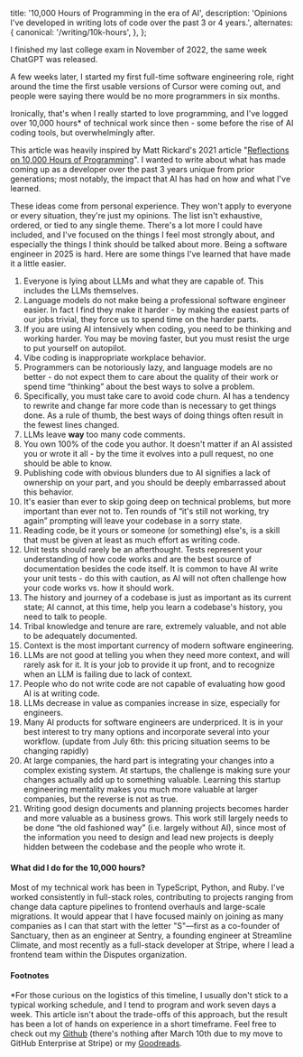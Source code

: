 
  title: '10,000 Hours of Programming in the era of AI',
  description:
    'Opinions I\'ve developed in writing lots of code over the past 3 or 4 years.',
  alternates: {
    canonical: '/writing/10k-hours',
  },
};

<ArticleHeader title="10,000 Hours of Programming in the era of AI" publishedDate="July 4th, 2025" />

I finished my last college exam in November of 2022, the same week ChatGPT was released.

A few weeks later, I started my first full-time software engineering role,
right around the time the first usable versions of Cursor were coming out,
and people were saying there would be no more programmers in six months.

Ironically, that's when I really started to love programming, and
I've logged over 10,000 hours* of technical work since then - some
before the rise of AI coding tools, but overwhelmingly after.

This article was heavily inspired by Matt Rickard's 2021 article 
"[Reflections on 10,000 Hours of Programming]([https://mattrickard.com/reflections-on-10-000-hours-of-programming](https://mattrickard.com/reflections-on-10-000-hours-of-programming))".
I wanted to write about what has made coming up as a developer over the past 3 years
unique from prior generations; most notably, the impact that AI has had on how and what I've learned.

These ideas come from personal experience. They won't apply to everyone or every situation,
they're just my opinions. The list isn't exhaustive, ordered, or tied to any single theme.
There's a lot more I could have included, and I've focused on the things I feel most
strongly about, and especially the things I think should be talked about more. Being a
software engineer in 2025 is hard. Here are some things I've learned that have made it a little easier.

1. Everyone is lying about LLMs and what they are capable of. 
This includes the LLMs themselves.
2. Language models do not make being a professional software engineer easier.
In fact I find they make it harder - by making the easiest parts of our jobs trivial,
they force us to spend time on the harder parts.
3. If you are using AI intensively when coding, you need to be
thinking and working harder. You may be moving faster, but you must
resist the urge to put yourself on autopilot.
4. Vibe coding is inappropriate workplace behavior.
5. Programmers can be notoriously lazy, and language models are no better - do
not expect them to care about the quality of their work or spend time
“thinking” about the best ways to solve a problem.
6. Specifically, you must take care to avoid code churn.
AI has a tendency to rewrite and change far more code than is
necessary to get things done. As a rule of thumb, the best
ways of doing things often result in the fewest lines changed.
7. LLMs leave **way** too many code comments.
8. You own 100% of the code you author. It doesn't matter if an
AI assisted you or wrote it all - by the time it evolves into a pull
request, no one should be able to know.
9. Publishing code with obvious blunders due to AI signifies a lack
of ownership on your part, and you should be deeply embarrassed about this behavior.
10. It's easier than ever to skip going deep on technical problems,
but more important than ever not to. Ten rounds of “it's still not working,
try again” prompting will leave your codebase in a sorry state.
11. Reading code, be it yours or someone (or something) else's,
is a skill that must be given at least as much effort as writing code.
12. Unit tests should rarely be an afterthought. Tests represent your
understanding of how code works and are the best source of documentation
besides the code itself. It is common to have AI write your unit tests - do
this with caution, as AI will not often challenge how your code works vs. how it should work.
13. The history and journey of a codebase is just as important as its current
state; AI cannot, at this time, help you learn a codebase's history, you need to talk to people.
14. Tribal knowledge and tenure are rare, extremely valuable, and not able to be adequately documented.
15. Context is the most important currency of modern software engineering.
16. LLMs are not good at telling you when they need more context, and will
rarely ask for it. It is your job to provide it up front, and to recognize
when an LLM is failing due to lack of context.
17. People who do not write code are not capable of evaluating how good AI is at writing code.
18. LLMs decrease in value as companies increase in size, especially for engineers.
19. Many AI products for software engineers are underpriced. It is in your best
interest to try many options and incorporate several into your workflow. (update from July 6th: this pricing
situation seems to be changing rapidly)
20. At large companies, the hard part is integrating your changes into a complex
existing system. At startups, the challenge is making sure your changes actually
add up to something valuable. Learning this startup engineering mentality makes
you much more valuable at larger companies, but the reverse is not as true.
21. Writing good design documents and planning projects becomes harder and more
valuable as a business grows. This work still largely needs to be done “the old fashioned way”
(i.e. largely without AI), since most of the information you need to design and lead new
projects is deeply hidden between the codebase and the people who wrote it.

#### What did I do for the 10,000 hours?
Most of my technical work has been in TypeScript, Python, and Ruby.
I've worked consistently in full-stack roles,
contributing to projects ranging from change data capture pipelines
to frontend overhauls and large-scale migrations. It would appear that
I have focused mainly on joining as many companies as I can that start with
the letter "S"—first as a co-founder of Sanctuary, then as an engineer at Sentry,
a founding engineer at Streamline Climate, and most recently as a full-stack developer
at Stripe, where I lead a frontend team within the Disputes organization.

#### Footnotes
\*For those curious on the logistics of this timeline, I usually don't stick to a
typical working schedule, and I tend to program and work seven days a week.
This article isn't about the trade-offs of this approach, but the result has
been a lot of hands on experience in a short timeframe. Feel free to check
out my [Github](https://github.com/EricHasegawa)
(there's nothing after March 10th due to my move to GitHub Enterprise at Stripe)
or my [Goodreads](https://www.goodreads.com/user/show/137867556-eric-hasegawa).

<EmailSignup />
